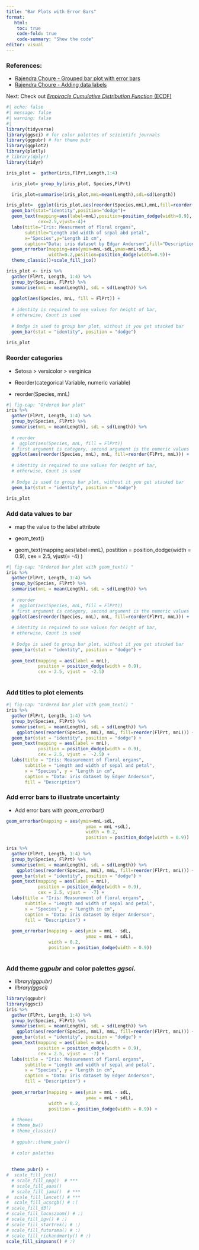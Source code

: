 ```yaml
---
title: "Bar Plots with Error Bars"
format: 
   html:
    toc: true
    code-fold: true
    code-summary: "Show the code"
editor: visual
---
```


### References:

-   [Rajendra Choure - Grouped bar plot with error bars](https://www.youtube.com/watch?v=-7rpZ_yYpEE&t=11s)\
-   [Rajendra Choure - Adding data labels](https://www.youtube.com/watch?v=WfeqvyId2sU)

Next: Check out [*Empiracle Cumulative Distribution Function* (ECDF)](https://www.youtube.com/watch?v=iI8RA6fjxNg)

```r
#| echo: false 
#| message: false
#| warning: false 
#| 
library(tidyverse) 
library(ggsci) # for color palettes of scieintifc journals
library(ggpubr) # for theme pubr
library(ggplot2)
library(plotly)
# library(dplyr)
library(tidyr)

```

```r

iris_plot =  gather(iris,FlPrt,Length,1:4)

  iris_plot= group_by(iris_plot, Species,FlPrt)

  iris_plot=summarise(iris_plot,mnL=mean(Length),sdL=sd(Length)) 

iris_plot=  ggplot(iris_plot,aes(reorder(Species,mnL),mnL,fill=reorder(FlPrt,mnL)))+
  geom_bar(stat="identity",position="dodge")+
  geom_text(mapping=aes(label=mnL),position=position_dodge(width=0.9),
            cex=2.5,vjust=-4)+
  labs(title="Iris: Measurment of floral organs",
       subtitle="Length abd width of srpal abd petal",
       x="Species",y="Length ib cm",
       caption="Data: iris dataset by Edgar Anderson",fill="Description")+
  geom_errorbar(mapping=aes(ymin=mnL-sdL,ymax=mnL+sdL),
                width=0.2,position=position_dodge(width=0.9))+
  theme_classic()+scale_fill_jco()
```

```r

iris_plot <- iris %>% 
  gather(FlPrt, Length, 1:4) %>% 
  group_by(Species, FlPrt) %>% 
  summarise(mnL = mean(Length), sdL = sd(Length)) %>% 
  
  ggplot(aes(Species, mnL, fill = FlPrt)) +
  
  # identity is required to use values for height of bar,
  # otherwise, Count is used
  
  # Dodge is used to group bar plot, without it you get stacked bar
  geom_bar(stat = "identity", position = "dodge") 
   
iris_plot
```

### Reorder categories

-   Setosa \> versicolor \> verginica

-   Reorder(categorical Variable, numeric variable)

-   reorder(Species, mnL)

```r
#| fig-cap: "Ordered bar plot"
iris %>% 
  gather(FlPrt, Length, 1:4) %>% 
  group_by(Species, FlPrt) %>% 
  summarise(mnL = mean(Length), sdL = sd(Length)) %>% 
  
  # reorder
  #  ggplot(aes(Species, mnL, fill = FlPrt))  
  # first argument is category, second argument is the numeric values
  ggplot(aes(reorder(Species, mnL), mnL, fill=reorder(FlPrt, mnL))) +
  
  # identity is required to use values for height of bar,
  # otherwise, Count is used
  
  # Dodge is used to group bar plot, without it you get stacked bar
  geom_bar(stat = "identity", position = "dodge") 
   
iris_plot
```

### Add data values to bar

-   map the value to the label attribute\

-   geom_text()

-   geom_text(mapping aes(label=mnL), postition = position_dodge(width = 0.9), cex = 2.5, vjust(= -4) )

```r
#| fig-cap: "Ordered bar plot with geom_text() "
iris %>% 
  gather(FlPrt, Length, 1:4) %>% 
  group_by(Species, FlPrt) %>% 
  summarise(mnL = mean(Length), sdL = sd(Length)) %>% 
  
  # reorder
  #  ggplot(aes(Species, mnL, fill = FlPrt))  
  # first argument is category, second argument is the numeric values
  ggplot(aes(reorder(Species, mnL), mnL, fill=reorder(FlPrt, mnL))) +
  
  # identity is required to use values for height of bar,
  # otherwise, Count is used
  
  # Dodge is used to group bar plot, without it you get stacked bar
  geom_bar(stat = "identity", position = "dodge") +
  
  geom_text(mapping = aes(label = mnL), 
            position = position_dodge(width = 0.9),
            cex = 2.5, vjust =  -2.5)
   
```

### Add titles to plot elements

```r
#| fig-cap: "Ordered bar plot with geom_text() "
iris %>% 
  gather(FlPrt, Length, 1:4) %>% 
  group_by(Species, FlPrt) %>% 
  summarise(mnL = mean(Length), sdL = sd(Length)) %>% 
    ggplot(aes(reorder(Species, mnL), mnL, fill=reorder(FlPrt, mnL))) +
  geom_bar(stat = "identity", position = "dodge") +
  geom_text(mapping = aes(label = mnL), 
            position = position_dodge(width = 0.9),
            cex = 2.5, vjust =  -2.5) + 
  labs(title = "Iris: Measurement of floral organs",
       subtitle = "Length and width of sepal and petal",
       x = "Species", y = "Length in cm",
       caption = "Data: iris dataset by Edger Anderson", 
       fill = "Description")

```

### Add error bars to illustrate uncertainty

-   Add error bars with *geom_errorbar()*\

```r
geom_errorbar(mapping = aes(ymin=mnL-sdL, 
                              ymax = mnL +sdL),
                              width = 0.2, 
                              position = position_dodge(width = 0.9))

```

```r
iris %>% 
  gather(FlPrt, Length, 1:4) %>% 
  group_by(Species, FlPrt) %>% 
  summarise(mnL = mean(Length), sdL = sd(Length)) %>% 
    ggplot(aes(reorder(Species, mnL), mnL, fill=reorder(FlPrt, mnL))) +
  geom_bar(stat = "identity", position = "dodge") +
  geom_text(mapping = aes(label = mnL), 
            position = position_dodge(width = 0.9),
            cex = 2.5, vjust =  -7) + 
  labs(title = "Iris: Measurement of floral organs",
       subtitle = "Length and width of sepal and petal",
       x = "Species", y = "Length in cm",
       caption = "Data: iris dataset by Edger Anderson", 
       fill = "Description") + 
  
  geom_errorbar(mapping = aes(ymin = mnL - sdL,
                              ymax = mnL + sdL),
                width = 0.2,
                position = position_dodge(width = 0.9))
  
```

### Add theme *ggpubr* and color palettes *ggsci*.

-   *library(ggpubr)*
-   *library(ggsci)*

```r

library(ggpubr)
library(ggsci)
iris %>% 
  gather(FlPrt, Length, 1:4) %>% 
  group_by(Species, FlPrt) %>% 
  summarise(mnL = mean(Length), sdL = sd(Length)) %>% 
    ggplot(aes(reorder(Species, mnL), mnL, fill=reorder(FlPrt, mnL))) +
  geom_bar(stat = "identity", position = "dodge") +
  geom_text(mapping = aes(label = mnL), 
            position = position_dodge(width = 0.9),
            cex = 2.5, vjust =  -7) + 
  labs(title = "Iris: Measurement of floral organs",
       subtitle = "Length and width of sepal and petal",
       x = "Species", y = "Length in cm",
       caption = "Data: iris dataset by Edger Anderson", 
       fill = "Description") + 
  
  geom_errorbar(mapping = aes(ymin = mnL - sdL,
                              ymax = mnL + sdL),
                width = 0.2,
                position = position_dodge(width = 0.9)) +
  
  # themes 
  # theme_bw()
  # theme_classic()  
  
  # ggpubr::theme_pubr()  
  
  # color palettes  
 
  
  theme_pubr() +
#  scale_fill_jco() 
  # scale_fill_npg()  # ***
  # scale_fill_aaas()
  # scale_fill_jama()  # ***  
#  scale_fill_lancet() # *** 
#  scale_fill_ucscgb() # :( 
# scale_fill_d3()
# scale_fill_locuszoom() # :)  
# scale_fill_igv() # :)  
# scale_fill_startrek() # :)  
# scale_fill_futurama() # :)  
# scale_fill_rickandmorty() # :)  
scale_fill_simpsons() # :)


```
